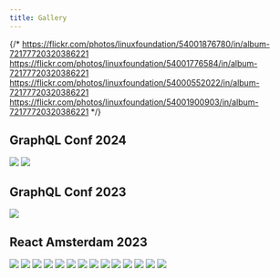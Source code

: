 ```yaml
---
title: Gallery
---
```



{/*
https://flickr.com/photos/linuxfoundation/54001876780/in/album-72177720320386221
https://flickr.com/photos/linuxfoundation/54001776584/in/album-72177720320386221
https://flickr.com/photos/linuxfoundation/54000552022/in/album-72177720320386221
https://flickr.com/photos/linuxfoundation/54001900903/in/album-72177720320386221
*/}

## GraphQL Conf 2024

![](./graphql-conf-2024-1.jpg)
![](./graphql-conf-2024-2.jpg)

## GraphQL Conf 2023

![](./graphql-conf-2023.webp)

## React Amsterdam 2023

![](./amsterdam-01.jpeg)
![](./amsterdam-02.jpeg)
![](./amsterdam-03.jpeg)
![](./amsterdam-04.jpeg)
![](./amsterdam-05.jpeg)
![](./amsterdam-06.jpeg)
![](./amsterdam-07.jpeg)
![](./amsterdam-08.jpeg)
![](./amsterdam-09.jpeg)
![](./amsterdam-10.jpeg)
![](./amsterdam-11.jpeg)
![](./amsterdam-12.jpeg)
![](./amsterdam-13.jpg)
![](./amsterdam-14.jpg)
